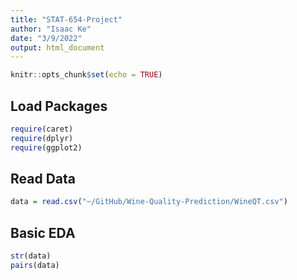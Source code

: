 ```yaml
---
title: "STAT-654-Project"
author: "Isaac Ke"
date: "3/9/2022"
output: html_document
---
```


```r
knitr::opts_chunk$set(echo = TRUE)
```

## Load Packages
```r
require(caret)
require(dplyr)
require(ggplot2)
```

## Read Data
```r
data = read.csv("~/GitHub/Wine-Quality-Prediction/WineQT.csv")
```

## Basic EDA
```r
str(data)
pairs(data)
```
